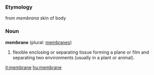 ===Etymology===
from {{L.}} ''membrana'' skin of body

===Noun===
'''membrane''' (plural: [[membranes]])
#flexible enclosing or separating tissue forming a plane or film and separating two environments (usually in a plant or animal).

[[it:membrane]]
[[hu:membrane]]